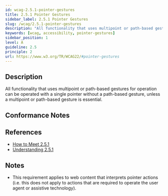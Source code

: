 ```yaml
---
id: wcag-2.5.1-pointer-gestures
title: 2.5.1 Pointer Gestures
sidebar_label: 2.5.1 Pointer Gestures
slug: /wcag/2.5.1-pointer-gestures
description: "All functionality that uses multipoint or path-based gestures for operation can be operated with a single pointer without a path-based gesture, unless a multipoint or path-based gesture is essential."
keywords: [wcag, accessibility, pointer-gestures]
sidebar_position: 1
level: A
guideline: 2.5
principle: 2
url: https://www.w3.org/TR/WCAG22/#pointer-gestures
---
```

## Description

All functionality that uses multipoint or path-based gestures for operation can be operated with a single pointer without a path-based gesture, unless a multipoint or path-based gesture is essential.

## Conformance Notes

<Project name="ads">
  <Support></Support>
</Project>
<Project name="scix">
  <Support></Support>
</Project>

## References

- [How to Meet 2.5.1](https://www.w3.org/WAI/WCAG22/quickref/#pointer-gestures)
- [Understanding 2.5.1](https://www.w3.org/WAI/WCAG22/Understanding/pointer-gestures.html)

## Notes

- This requirement applies to web content that interprets pointer actions (i.e. this does not apply to actions that are required to operate the user agent or assistive technology).